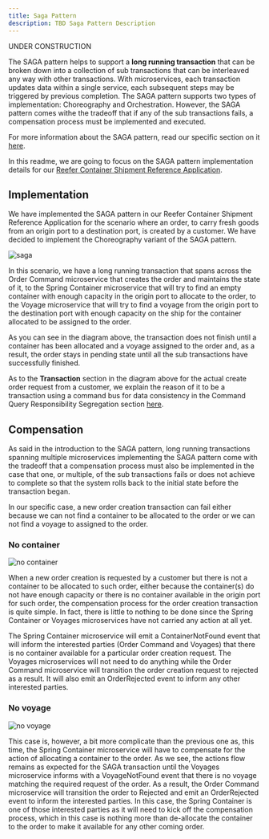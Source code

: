 ```yaml
---
title: Saga Pattern
description: TBD Saga Pattern Description
---
```


<InlineNotification kind="warning">UNDER CONSTRUCTION</InlineNotification>

The SAGA pattern helps to support a **long running transaction** that can be broken down into a collection of sub transactions that can be interleaved any way with other transactions. With microservices, each transaction updates data within a single service, each subsequent steps may be triggered by previous completion. The SAGA pattern supports two types of implementation: Choreography and Orchestration. However, the SAGA pattern comes withe the tradeoff that if any of the sub transactions fails, a compensation process must be implemented and executed.

For more information about the SAGA pattern, read our specific section on it [here](https://ibm-cloud-architecture.github.io/refarch-eda/design-patterns/saga/).

In this readme, we are going to focus on the SAGA pattern implementation details for our [Reefer Container Shipment Reference Application](https://ibm-cloud-architecture.github.io/refarch-kc/).

## Implementation

We have implemented the SAGA pattern in our Reefer Container Shipment Reference Application for the scenario where an order, to carry fresh goods from an origin port to a destination port, is created by a customer. We have decided to implement the Choreography variant of the SAGA pattern.

![saga](images/Slide1.png)

In this scenario, we have a long running transaction that spans across the Order Command microservice that creates the order and maintains the state of it, to the Spring Container microservice that will try to find an empty container with enough capacity in the origin port to allocate to the order, to the Voyage microservice that will try to find a voyage from the origin port to the destination port with enough capacity on the ship for the container allocated to be assigned to the order.

As you can see in the diagram above, the transaction does not finish until a container has been allocated and a voyage assigned to the order and, as a result, the order stays in pending state until all the sub transactions have successfully finished.

As to the **Transaction** section in the diagram above for the actual create order request from a customer, we explain the reason of it to be a transaction using a command bus for data consistency in the Command Query Responsibility Segregation section [here](https://ibm-cloud-architecture.github.io/refarch-eda/design-patterns/cqrs/).

## Compensation

As said in the introduction to the SAGA pattern, long running transactions spanning multiple microservices implementing the SAGA pattern come with the tradeoff that a compensation process must also be implemented in the case that one, or multiple, of the sub transactions fails or does not achieve to complete so that the system rolls back to the initial state before the transaction began.

In our specific case, a new order creation transaction can fail either because we can not find a container to be allocated to the order or we can not find a voyage to assigned to the order.

### No container

![no container](images/Slide2.png)

When a new order creation is requested by a customer but there is not a container to be allocated to such order, either because the container(s) do not have enough capacity or there is no container available in the origin port for such order, the compensation process for the order creation transaction is quite simple. In fact, there is little to nothing to be done since the Spring Container or Voyages microservices have not carried any action at all yet.

The Spring Container microservice will emit a ContainerNotFound event that will inform the interested parties (Order Command and Voyages) that there is no container available for a particular order creation request. The Voyages microservices will not need to do anything while the Order Command microservice will transition the order creation request to rejected as a result. It will also emit an OrderRejected event to inform any other interested parties.

### No voyage

![no voyage](images/Slide3.png)

This case is, however, a bit more complicate than the previous one as, this time, the Spring Container microservice will have to compensate for the action of allocating a container to the order. As we see, the actions flow remains as expected for the SAGA transaction until the Voyages microservice informs with a VoyageNotFound event that there is no voyage matching the required request of the order. As a result, the Order Command microservice will transition the order to Rejected and emit an OrderRejected event to inform the interested parties. In this case, the Spring Container is one of those interested parties as it will need to kick off the compensation process, which in this case is nothing more than de-allocate the container to the order to make it available for any other coming order.
